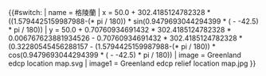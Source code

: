 {{#switch:{{{1}}}
| name = 格陵蘭
| x = 50.0 + 302.4185124782328 * ((1.5794425159987988-({{{2}}}* pi / 180)) * sin(0.9479693044294399 * ({{{3}}} - -42.5) * pi / 180))
| y = 50.0 + 0.70760934691432 * 302.4185124782328 * 0.006767623881934526 - 0.70760934691432 * 302.4185124782328 * (0.32280545456288157 - (1.5794425159987988-({{{2}}}* pi / 180)) * cos(0.9479693044294399 * ({{{3}}} - -42.5) * pi / 180))
| image  = Greenland edcp location map.svg
| image1 = Greenland edcp relief location map.jpg
}}<noinclude>{{Location map/Info|Greenland}}{{Documentation}}</noinclude>
